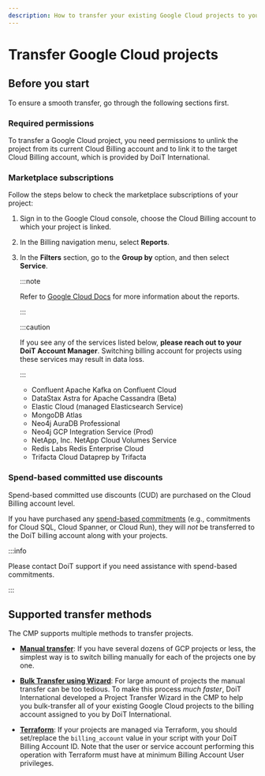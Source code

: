 ```yaml
---
description: How to transfer your existing Google Cloud projects to your new billing account with DoiT International
---
```


# Transfer Google Cloud projects

## Before you start

To ensure a smooth transfer, go through the following sections first.

### Required permissions

To transfer a Google Cloud project, you need permissions to unlink the project from its current Cloud Billing account and to link it to the target Cloud Billing account, which is provided by DoiT International.

### Marketplace subscriptions

Follow the steps below to check the marketplace subscriptions of your project:

1. Sign in to the Google Cloud console, choose the Cloud Billing account to which your project is linked.
1. In the Billing navigation menu, select **Reports**.
1. In the **Filters** section, go to the **Group by** option, and then select **Service**.

   :::note

   Refer to [Google Cloud Docs](https://cloud.google.com/billing/docs/how-to/reports#filtering_and_grouping) for more information about the reports.

   :::

   :::caution

   If you see any of the services listed below, **please reach out to your DoiT Account Manager**. Switching billing account for projects using these services may result in data loss.

   :::

   - Confluent Apache Kafka on Confluent Cloud
   - DataStax Astra for Apache Cassandra (Beta)
   - Elastic Cloud (managed Elasticsearch Service)
   - MongoDB Atlas
   - Neo4j AuraDB Professional
   - Neo4j GCP Integration Service (Prod)
   - NetApp, Inc. NetApp Cloud Volumes Service
   - Redis Labs Redis Enterprise Cloud
   - Trifacta Cloud Dataprep by Trifacta

### Spend-based committed use discounts

Spend-based committed use discounts (CUD) are purchased on the Cloud Billing account level.

If you have purchased any [spend-based commitments](https://cloud.google.com/docs/cuds#spend_based_commitments) (e.g., commitments for Cloud SQL, Cloud Spanner, or Cloud Run), they will _not_ be transferred to the DoiT billing account along with your projects.

:::info

Please contact DoiT support if you need assistance with spend-based commitments.

:::

## Supported transfer methods

The CMP supports multiple methods to transfer projects.

- **[Manual transfer](transfer-manually.mdx)**: If you have several dozens of GCP projects or less, the simplest way is to switch billing manually for each of the projects one by one.

- **[Bulk Transfer using Wizard](bulk-transfer-using-wizard.mdx)**: For large amount of projects the manual transfer can be too tedious. To make this process _much faster_, DoiT International developed a Project Transfer Wizard in the CMP to help you bulk-transfer all of your existing Google Cloud projects to the billing account assigned to you by DoiT International.

- **[Terraform](terraform.mdx)**: If your projects are managed via Terraform, you should set/replace the `billing_account` value in your script with your DoiT Billing Account ID. Note that the user or service account performing this operation with Terraform must have at minimum Billing Account User privileges.
